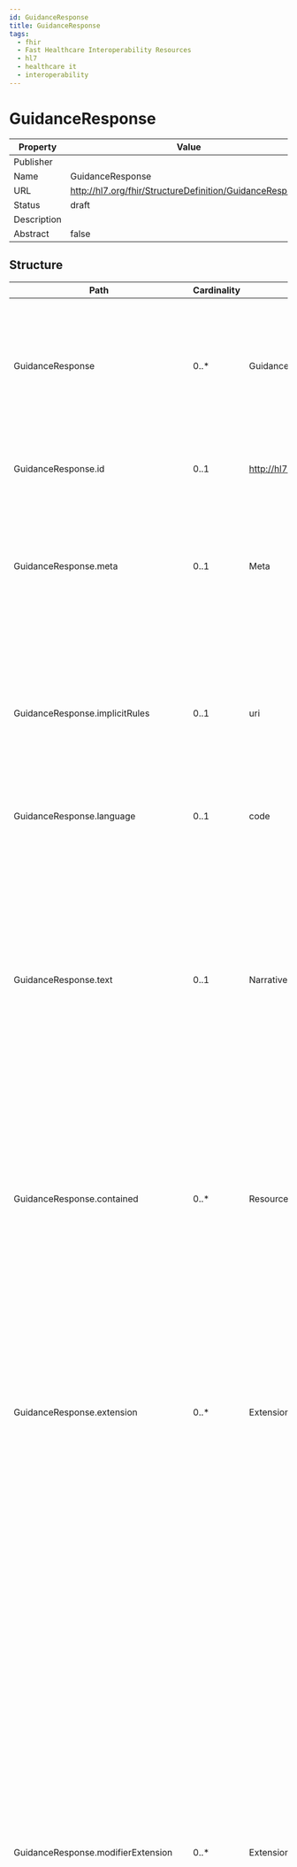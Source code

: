 ```yaml
---
id: GuidanceResponse
title: GuidanceResponse
tags:
  - fhir
  - Fast Healthcare Interoperability Resources
  - hl7
  - healthcare it
  - interoperability
---
```



# GuidanceResponse


<head>
  <meta name="keywords" content="fhir, hl7, interoperability, healthcare" />
  <script type="application/ld+json">
    {JSON.stringify({
      '@context': 'https://schema.org/',
      '@type': 'Organization',
      name: 'IGUHealth',
      url: 'https://iguhealth.app',
      logo: 'https://iguhealth.app/img/logo.svg',
    })}
  </script>
</head>


|Property|Value|
|---|---|
|Publisher||
|Name|GuidanceResponse|
|URL|http://hl7.org/fhir/StructureDefinition/GuidanceResponse|
|Status|draft|
|Description||
|Abstract|false|

   ## Structure

   | Path | Cardinality | Type | Description
  | ---- | ----------- | ---- | -------  
 | GuidanceResponse | 0..* | GuidanceResponse | A guidance response is the formal response to a guidance request, including any output parameters returned by the evaluation, as well as the description of any proposed actions to be taken. 
 | GuidanceResponse.id | 0..1 | http://hl7.org/fhirpath/System.String | The logical id of the resource, as used in the URL for the resource. Once assigned, this value never changes. 
 | GuidanceResponse.meta | 0..1 | Meta | The metadata about the resource. This is content that is maintained by the infrastructure. Changes to the content might not always be associated with version changes to the resource. 
 | GuidanceResponse.implicitRules | 0..1 | uri | A reference to a set of rules that were followed when the resource was constructed, and which must be understood when processing the content. Often, this is a reference to an implementation guide that defines the special rules along with other profiles etc. 
 | GuidanceResponse.language | 0..1 | code | The base language in which the resource is written. 
 | GuidanceResponse.text | 0..1 | Narrative | A human-readable narrative that contains a summary of the resource and can be used to represent the content of the resource to a human. The narrative need not encode all the structured data, but is required to contain sufficient detail to make it "clinically safe" for a human to just read the narrative. Resource definitions may define what content should be represented in the narrative to ensure clinical safety. 
 | GuidanceResponse.contained | 0..* | Resource | These resources do not have an independent existence apart from the resource that contains them - they cannot be identified independently, and nor can they have their own independent transaction scope. 
 | GuidanceResponse.extension | 0..* | Extension | May be used to represent additional information that is not part of the basic definition of the resource. To make the use of extensions safe and manageable, there is a strict set of governance  applied to the definition and use of extensions. Though any implementer can define an extension, there is a set of requirements that SHALL be met as part of the definition of the extension. 
 | GuidanceResponse.modifierExtension | 0..* | Extension | May be used to represent additional information that is not part of the basic definition of the resource and that modifies the understanding of the element that contains it and/or the understanding of the containing element's descendants. Usually modifier elements provide negation or qualification. To make the use of extensions safe and manageable, there is a strict set of governance applied to the definition and use of extensions. Though any implementer is allowed to define an extension, there is a set of requirements that SHALL be met as part of the definition of the extension. Applications processing a resource are required to check for modifier extensions.Modifier extensions SHALL NOT change the meaning of any elements on Resource or DomainResource (including cannot change the meaning of modifierExtension itself). 
 | GuidanceResponse.requestIdentifier | 0..1 | Identifier | The identifier of the request associated with this response. If an identifier was given as part of the request, it will be reproduced here to enable the requester to more easily identify the response in a multi-request scenario. 
 | GuidanceResponse.identifier | 0..* | Identifier | Allows a service to provide  unique, business identifiers for the response. 
 | GuidanceResponse.module[x] | 1..1 | uri | An identifier, CodeableConcept or canonical reference to the guidance that was requested. 
 | GuidanceResponse.status | 1..1 | code | The status of the response. If the evaluation is completed successfully, the status will indicate success. However, in order to complete the evaluation, the engine may require more information. In this case, the status will be data-required, and the response will contain a description of the additional required information. If the evaluation completed successfully, but the engine determines that a potentially more accurate response could be provided if more data was available, the status will be data-requested, and the response will contain a description of the additional requested information. 
 | GuidanceResponse.subject | 0..1 | Reference | The patient for which the request was processed. 
 | GuidanceResponse.encounter | 0..1 | Reference | The encounter during which this response was created or to which the creation of this record is tightly associated. 
 | GuidanceResponse.occurrenceDateTime | 0..1 | dateTime | Indicates when the guidance response was processed. 
 | GuidanceResponse.performer | 0..1 | Reference | Provides a reference to the device that performed the guidance. 
 | GuidanceResponse.reasonCode | 0..* | CodeableConcept | Describes the reason for the guidance response in coded or textual form. 
 | GuidanceResponse.reasonReference | 0..* | Reference | Indicates the reason the request was initiated. This is typically provided as a parameter to the evaluation and echoed by the service, although for some use cases, such as subscription- or event-based scenarios, it may provide an indication of the cause for the response. 
 | GuidanceResponse.note | 0..* | Annotation | Provides a mechanism to communicate additional information about the response. 
 | GuidanceResponse.evaluationMessage | 0..* | Reference | Messages resulting from the evaluation of the artifact or artifacts. As part of evaluating the request, the engine may produce informational or warning messages. These messages will be provided by this element. 
 | GuidanceResponse.outputParameters | 0..1 | Reference | The output parameters of the evaluation, if any. Many modules will result in the return of specific resources such as procedure or communication requests that are returned as part of the operation result. However, modules may define specific outputs that would be returned as the result of the evaluation, and these would be returned in this element. 
 | GuidanceResponse.result | 0..1 | Reference | The actions, if any, produced by the evaluation of the artifact. 
 | GuidanceResponse.dataRequirement | 0..* | DataRequirement | If the evaluation could not be completed due to lack of information, or additional information would potentially result in a more accurate response, this element will a description of the data required in order to proceed with the evaluation. A subsequent request to the service should include this data. 

 ## Search Parameters

   | Name | Type | Description  | Expression 
    | ---- | ---- | ------- | ------  
 | _text | string | Search on the narrative of the resource |   
 | _content | string | Search on the entire content of the resource |   
 | _id | token | Logical id of this artifact | Resource.id  
 | _lastUpdated | date | When the resource version last changed | Resource.meta.lastUpdated  
 | _profile | uri | Profiles this resource claims to conform to | Resource.meta.profile  
 | _query | token | A custom search profile that describes a specific defined query operation |   
 | _security | token | Security Labels applied to this resource | Resource.meta.security  
 | _source | uri | Identifies where the resource comes from | Resource.meta.source  
 | _tag | token | Tags applied to this resource | Resource.meta.tag  
 | identifier | token | The identifier of the guidance response | GuidanceResponse.identifier  
 | patient | reference | The identity of a patient to search for guidance response results | GuidanceResponse.subject.where(resolve() is Patient)  
 | request | token | The identifier of the request associated with the response | GuidanceResponse.requestIdentifier  
 | subject | reference | The subject that the guidance response is about | GuidanceResponse.subject  
 | _iguhealth-version-seq | number | The version sequence of the resource | Resource.meta.extension.where(url='https://iguhealth.app/version-sequence').value  
 | _iguhealth-author | reference | The author of the resource | Resource.meta.extension.where(url='https://iguhealth.app/author').value  


